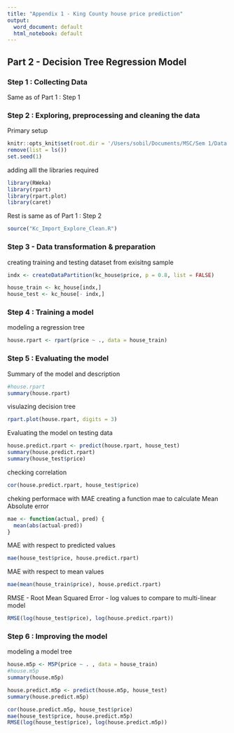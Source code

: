 ```yaml
---
title: "Appendix 1 - King County house price prediction"
output:
  word_document: default
  html_notebook: default
---
```


## Part 2 - Decision Tree Regression Model

### Step 1 : Collecting Data
Same as of Part 1 : Step 1

### Step 2 : Exploring, preprocessing and cleaning the data
Primary setup
```r
knitr::opts_knit$set(root.dir = '/Users/sobil/Documents/MSC/Sem 1/Data Mining & Machine Learning/Project/Kc_house/')
remove(list = ls())
set.seed(1)
```

adding alll the libraries required
```r
library(RWeka)
library(rpart)
library(rpart.plot)
library(caret)
```


 Rest is same as of Part 1 : Step 2
```r
source("Kc_Import_Explore_Clean.R")
```

### Step 3 - Data transformation & preparation
creating training and testing dataset from exisitng sample
```r
indx <- createDataPartition(kc_house$price, p = 0.8, list = FALSE)

house_train <- kc_house[indx,]
house_test <- kc_house[- indx,]
```

### Step 4 : Training a model
modeling a regression tree
```r
house.rpart <- rpart(price ~ ., data = house_train)
```

### Step 5 : Evaluating the model
Summary of the model and description
```r
#house.rpart
summary(house.rpart)
```

visulazing decision tree
```r
rpart.plot(house.rpart, digits = 3)
```

Evaluating the model on testing data
```r
house.predict.rpart <- predict(house.rpart, house_test)
summary(house.predict.rpart)
summary(house_test$price)
```

checking correlation
```r
cor(house.predict.rpart, house_test$price)
```

cheking performace with MAE
creating a function mae to calculate Mean Absolute error
```r
mae <- function(actual, pred) {
  mean(abs(actual-pred))
}
```

MAE with respect to predicted values
```r
mae(house_test$price, house.predict.rpart)
```

MAE with respect to mean values
```r
mae(mean(house_train$price), house.predict.rpart)
```
RMSE - Root Mean Squared Error - log values to compare to multi-linear model 
```r
RMSE(log(house_test$price), log(house.predict.rpart))
```


### Step 6 : Improving the model
modeling a model tree
```r
house.m5p <- M5P(price ~ . , data = house_train)
#house.m5p
summary(house.m5p)
```

```r
house.predict.m5p <- predict(house.m5p, house_test)
summary(house.predict.m5p)
```
```r
cor(house.predict.m5p, house_test$price)
mae(house_test$price, house.predict.m5p)
RMSE(log(house_test$price), log(house.predict.m5p))
```
